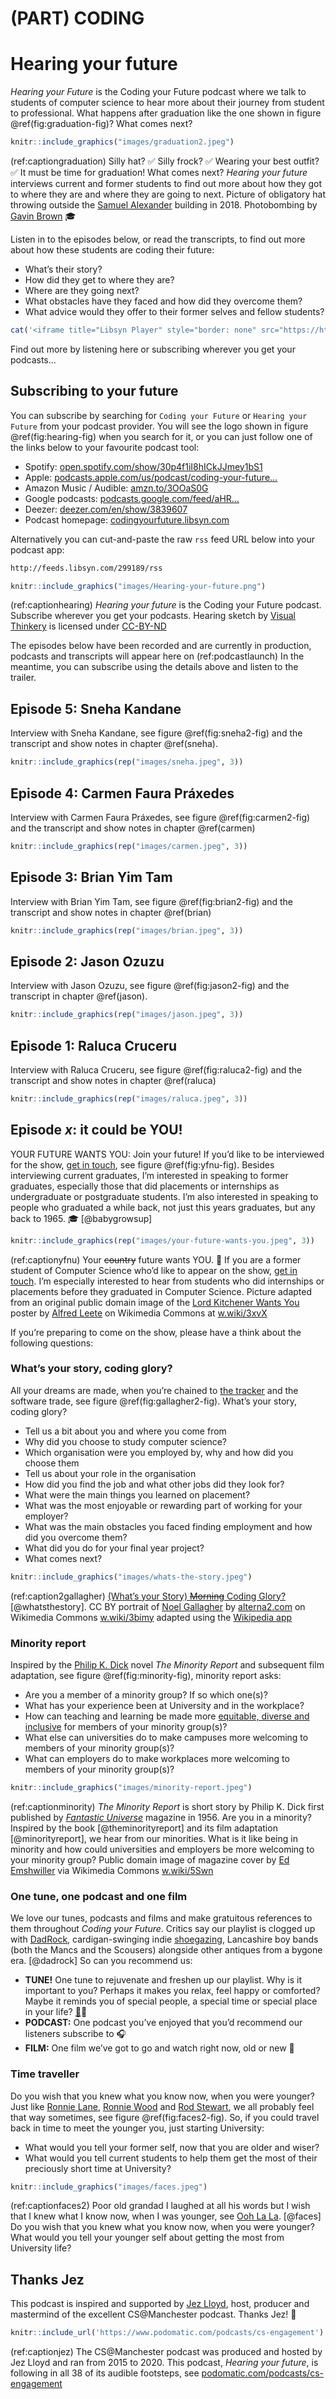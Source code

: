 # (PART) CODING {-}

# Hearing your future {#hearing}

*Hearing your Future* is the Coding your Future podcast where we talk to students of computer science to hear more about their journey from student to professional. What happens after graduation like the one shown in figure \@ref(fig:graduation-fig)? What comes next?

```r
knitr::include_graphics("images/graduation2.jpeg")
```

(ref:captiongraduation) Silly hat? ✅ Silly frock? ✅ Wearing your best outfit? ✅ It must be time for graduation! What comes next? *Hearing your future* interviews current and former students to find out more about how they got to where they are and where they are going to next. Picture of obligatory hat throwing outside the [Samuel Alexander](https://en.wikipedia.org/wiki/Samuel_Alexander) building in 2018. Photobombing by [Gavin Brown](https://profgavinbrown.github.io/) 🎓

Listen in to the episodes below, or read the transcripts, to find out more about how these students are coding their future:

* What's their story?  
* How did they get to where they are?
* Where are they going next?
* What obstacles have they faced and how did they overcome them?
* What advice would they offer to their former selves and fellow students?

```r
cat('<iframe title="Libsyn Player" style="border: none" src="https://html5-player.libsyn.com/embed/episode/id/23577479/height/90/theme/custom/thumbnail/yes/direction/forward/render-playlist/no/custom-color/000000/" height="90" width="100%" scrolling="no"  allowfullscreen webkitallowfullscreen mozallowfullscreen oallowfullscreen msallowfullscreen></iframe>')
```

Find out more by listening here or subscribing wherever you get your podcasts...

## Subscribing to your future {#subscribing}

You can subscribe by searching for `Coding your Future` or `Hearing your Future` from your podcast provider. You will see the logo shown in figure \@ref(fig:hearing-fig) when you search for it, or you can just follow one of the links below to your favourite podcast tool:

* Spotify: [open.spotify.com/show/30p4f1iI8hICkJJmey1bS1](https://open.spotify.com/show/30p4f1iI8hICkJJmey1bS1)
* Apple: [podcasts.apple.com/us/podcast/coding-your-future...](https://podcasts.apple.com/us/podcast/coding-your-future/id1632252996)
* Amazon Music / Audible: [amzn.to/3OOaS0G](https://amzn.to/3OOaS0G)
* Google podcasts: [podcasts.google.com/feed/aHR...](https://podcasts.google.com/feed/aHR0cHM6Ly9mZWVkcy5saWJzeW4uY29tLzI5OTE4OS9yc3M=)
* Deezer: [deezer.com/en/show/3839607](https://www.deezer.com/en/show/3839607)
* Podcast homepage: [codingyourfuture.libsyn.com](https://codingyourfuture.libsyn.com/)

Alternatively you can cut-and-paste the raw `rss` feed URL below into your podcast app:

```md
http://feeds.libsyn.com/299189/rss
```

```r
knitr::include_graphics("images/Hearing-your-future.png")
```

(ref:captionhearing) *Hearing your future* is the Coding your Future podcast. Subscribe wherever you get your podcasts. Hearing sketch by [Visual Thinkery](https://visualthinkery.com/) is licensed under [CC-BY-ND](https://creativecommons.org/licenses/by-nd/4.0/)

The episodes below have been recorded and are currently in production, podcasts and transcripts will appear here on (ref:podcastlaunch) In the meantime, you can subscribe using the details above and listen to the trailer.

## Episode 5: Sneha Kandane {#ep5}

Interview with Sneha Kandane, see figure \@ref(fig:sneha2-fig) and the transcript and show notes in chapter \@ref(sneha).

```r
knitr::include_graphics(rep("images/sneha.jpeg", 3))
```

## Episode 4: Carmen Faura Práxedes {#ep4}

Interview with Carmen Faura Práxedes, see figure \@ref(fig:carmen2-fig) and the transcript and show notes in chapter \@ref(carmen)

```r
knitr::include_graphics(rep("images/carmen.jpeg", 3))
```

## Episode 3: Brian Yim Tam {#ep3}

Interview with Brian Yim Tam, see figure \@ref(fig:brian2-fig) and the transcript and show notes in chapter \@ref(brian)

```r
knitr::include_graphics(rep("images/brian.jpeg", 3))
```

## Episode 2: Jason Ozuzu {#ep2}

Interview with Jason Ozuzu, see figure \@ref(fig:jason2-fig) and the transcript in chapter \@ref(jason).

```r
knitr::include_graphics(rep("images/jason.jpeg", 3))
```

## Episode 1: Raluca Cruceru {#ep1}

Interview with Raluca Cruceru, see figure \@ref(fig:raluca2-fig) and the transcript and show notes in chapter \@ref(raluca)

```r
knitr::include_graphics(rep("images/raluca.jpeg", 3))
```

## Episode $x$: it could be YOU! {#you}
YOUR FUTURE WANTS YOU: Join your future! If you'd like to be interviewed for the show, [get in touch](https://personalpages.manchester.ac.uk/staff/duncan.hull/contact), see figure \@ref(fig:yfnu-fig). Besides interviewing current graduates, I'm interested in speaking to former graduates, especially those that did placements or internships as undergraduate or postgraduate students. I'm also interested in speaking to people who graduated a while back, not just this years graduates, but any back to 1965. 🎓 [@babygrowsup]

```r
knitr::include_graphics(rep("images/your-future-wants-you.jpeg", 3))
```

(ref:captionyfnu) Your ~~country~~ future wants YOU. 🫵 If you are a former student of Computer Science who'd like to appear on the show, [get in touch](https://personalpages.manchester.ac.uk/staff/duncan.hull/contact). I'm especially interested to hear from students who did internships or placements before they graduated in Computer Science. Picture adapted from an original public domain image of the [Lord Kitchener Wants You](https://en.wikipedia.org/wiki/Lord_Kitchener_Wants_You) poster by [Alfred Leete](https://en.wikipedia.org/wiki/Alfred_Leete) on Wikimedia Commons at [w.wiki/3xvX](https://w.wiki/3xvX)

If you're preparing to come on the show, please have a think about the following questions:

### What's your story, coding glory? {#your-story}
All your dreams are made, when you're chained to [the tracker](https://en.wikipedia.org/wiki/Comparison_of_issue-tracking_systems) and the software trade, see figure \@ref(fig:gallagher2-fig). What's your story, coding glory?

* Tell us a bit about you and where you come from
* Why did you choose to study computer science?
* Which organisation were you employed by, why and how did you choose them
* Tell us about your role in the organisation
* How did you find the job and what other jobs did they look for?
* What were the main things you learned on placement?
* What was the most enjoyable or rewarding part of working for your employer?
* What was the main obstacles you faced finding employment and how did you overcome them?
* What did you do for your final year project?
* What comes next?

```r
knitr::include_graphics("images/whats-the-story.jpeg")
```

(ref:caption2gallagher) [(What's your Story) ~~Morning~~ Coding Glory?](https://en.wikipedia.org/wiki/(What%27s_the_Story)_Morning_Glory%3F) [@whatsthestory]. CC BY portrait of [Noel Gallagher](https://en.wikipedia.org/wiki/Noel_Gallagher) by [alterna2.com](https://alterna2.com/) on Wikimedia Commons [w.wiki/3bimy](https://w.wiki/3bim) adapted using the [Wikipedia app](https://apps.apple.com/us/app/wikipedia/id324715238)

### Minority report {#minority}
Inspired by the [Philip K. Dick](https://en.wikipedia.org/wiki/Philip_K._Dick) novel *The Minority Report* and subsequent film adaptation, see figure \@ref(fig:minority-fig), minority report asks:

* Are you a member of a minority group? If so which one(s)?
* What has your experience been at University and in the workplace?
* How can teaching and learning be made more [equitable, diverse and inclusive](https://en.wikipedia.org/wiki/Diversity,_equity,_and_inclusion) for members of your minority group(s)?
* What else can universities do to make campuses more welcoming to members of your minority group(s)?
* What can employers do to make workplaces more welcoming to members of your minority group(s)?

```r
knitr::include_graphics("images/minority-report.jpeg")
```
(ref:captionminority) *The Minority Report* is short story by Philip K. Dick first published by *[Fantastic Universe](https://en.wikipedia.org/wiki/Fantastic_Universe)* magazine in 1956. Are you in a minority? Inspired by the book [@theminorityreport] and its film adaptation [@minorityreport], we hear from our minorities. What is it like being in minority and how could universities and employers be more welcoming to your minority group? Public domain image of magazine cover by [Ed Emshwiller](https://en.wikipedia.org/wiki/Ed_Emshwiller) via Wikimedia Commons [w.wiki/5Swn](https://w.wiki/5Swn)

### One tune, one podcast and one film {#otopof}

We love our tunes, podcasts and films and make gratuitous references to them throughout *Coding your Future*. Critics say our playlist is clogged up with [DadRock](https://en.wikipedia.org/wiki/Dad_rock), cardigan-swinging indie [shoegazing](https://en.wikipedia.org/wiki/Shoegaze), Lancashire boy bands (both the Mancs and the Scousers) alongside other antiques from a bygone era. [@dadrock] So can you recommend us:

* **TUNE!** One tune to rejuvenate and freshen up our playlist. Why is it important to you? Perhaps it makes you relax, feel happy or comforted? Maybe it reminds you of special people, a special time or special place in your life? [🤘](https://en.wikipedia.org/wiki/Sign_of_the_horns)🎸
* **PODCAST:** One podcast you’ve enjoyed that you’d recommend our listeners subscribe to 🎧
* **FILM:** One film we’ve got to go and watch right now, old or new 🍿

### Time traveller {#your-time}

Do you wish that you knew what you know now, when you were younger? Just like [Ronnie Lane](https://en.wikipedia.org/wiki/Ronnie_Lane), [Ronnie Wood](https://en.wikipedia.org/wiki/Ronnie_Wood) and [Rod Stewart](https://en.wikipedia.org/wiki/Rod_Stewart), we all probably feel that way sometimes, see figure \@ref(fig:faces2-fig). So, if you could travel back in time to meet the younger you, just starting University:

* What would you tell your former self, now that you are older and wiser?
* What would you tell current students to help them get the most of their preciously short time at University?

```r
knitr::include_graphics("images/faces.jpeg")
```
(ref:captionfaces2) Poor old grandad I laughed at all his words but I wish that I knew what I know now, when I was younger, see [Ooh La La](https://en.wikipedia.org/wiki/Ooh_La_La_(Faces_song)). [@faces] Do you wish that you knew what you know now, when you were younger? What would you tell your younger self about getting the most from University life?

## Thanks Jez {#jez}
This podcast is inspired and supported by [Jez Lloyd](https://www.linkedin.com/in/jez-lloyd-84077069), host, producer and mastermind of the excellent CS\@Manchester podcast. Thanks Jez! 🙏

```r
knitr::include_url('https://www.podomatic.com/podcasts/cs-engagement')
```

(ref:captionjez) The CS\@Manchester podcast was produced and hosted by Jez Lloyd and ran from 2015 to 2020. This podcast, *Hearing your future*, is following in all 38 of its audible footsteps, see [podomatic.com/podcasts/cs-engagement](https://www.podomatic.com/podcasts/cs-engagement)
